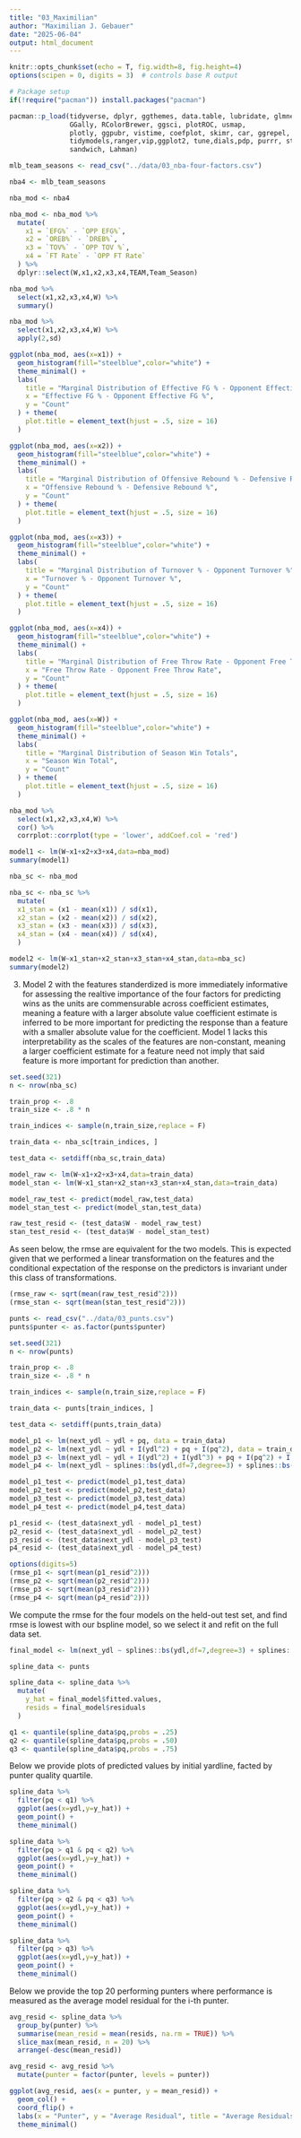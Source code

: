 ```yaml
---
title: "03_Maximilian"
author: "Maximilian J. Gebauer"
date: "2025-06-04"
output: html_document
---
```


```r
knitr::opts_chunk$set(echo = T, fig.width=8, fig.height=4)
options(scipen = 0, digits = 3)  # controls base R output

# Package setup
if(!require("pacman")) install.packages("pacman")

pacman::p_load(tidyverse, dplyr, ggthemes, data.table, lubridate, glmnet,
               GGally, RColorBrewer, ggsci, plotROC, usmap,
               plotly, ggpubr, vistime, coefplot, skimr, car, ggrepel, slider, lubridate,
               tidymodels,ranger,vip,ggplot2, tune,dials,pdp, purrr, stringr, lmtest,
               sandwich, Lahman)
```

```r
mlb_team_seasons <- read_csv("../data/03_nba-four-factors.csv")
```

```r
nba4 <- mlb_team_seasons
```

```r
nba_mod <- nba4

nba_mod <- nba_mod %>%
  mutate(
    x1 = `EFG%` - `OPP EFG%`,
    x2 = `OREB%` - `DREB%`,
    x3 = `TOV%` - `OPP TOV %`,
    x4 = `FT Rate` - `OPP FT Rate`
  ) %>%
  dplyr::select(W,x1,x2,x3,x4,TEAM,Team_Season)
```

```r
nba_mod %>%
  select(x1,x2,x3,x4,W) %>%
  summary()

nba_mod %>%
  select(x1,x2,x3,x4,W) %>%
  apply(2,sd)
```

```r
ggplot(nba_mod, aes(x=x1)) +
  geom_histogram(fill="steelblue",color="white") +
  theme_minimal() +
  labs(
    title = "Marginal Distribution of Effective FG % - Opponent Effective FG %",
    x = "Effective FG % - Opponent Effective FG %",
    y = "Count"
  ) + theme(
    plot.title = element_text(hjust = .5, size = 16)
  )

ggplot(nba_mod, aes(x=x2)) +
  geom_histogram(fill="steelblue",color="white") +
  theme_minimal() +
  labs(
    title = "Marginal Distribution of Offensive Rebound % - Defensive Rebound %",
    x = "Offensive Rebound % - Defensive Rebound %",
    y = "Count"
  ) + theme(
    plot.title = element_text(hjust = .5, size = 16)
  )

ggplot(nba_mod, aes(x=x3)) +
  geom_histogram(fill="steelblue",color="white") +
  theme_minimal() +
  labs(
    title = "Marginal Distribution of Turnover % - Opponent Turnover %",
    x = "Turnover % - Opponent Turnover %",
    y = "Count"
  ) + theme(
    plot.title = element_text(hjust = .5, size = 16)
  )

ggplot(nba_mod, aes(x=x4)) +
  geom_histogram(fill="steelblue",color="white") +
  theme_minimal() +
  labs(
    title = "Marginal Distribution of Free Throw Rate - Opponent Free Throw Rate",
    x = "Free Throw Rate - Opponent Free Throw Rate",
    y = "Count"
  ) + theme(
    plot.title = element_text(hjust = .5, size = 16)
  )

ggplot(nba_mod, aes(x=W)) +
  geom_histogram(fill="steelblue",color="white") +
  theme_minimal() +
  labs(
    title = "Marginal Distribution of Season Win Totals",
    x = "Season Win Total",
    y = "Count"
  ) + theme(
    plot.title = element_text(hjust = .5, size = 16)
  )
```

```r
nba_mod %>%
  select(x1,x2,x3,x4,W) %>%
  cor() %>%
  corrplot::corrplot(type = 'lower', addCoef.col = 'red')
```

```r
model1 <- lm(W~x1+x2+x3+x4,data=nba_mod)
summary(model1)
```

```r
nba_sc <- nba_mod

nba_sc <- nba_sc %>%
  mutate(
  x1_stan = (x1 - mean(x1)) / sd(x1),
  x2_stan = (x2 - mean(x2)) / sd(x2),
  x3_stan = (x3 - mean(x3)) / sd(x3),
  x4_stan = (x4 - mean(x4)) / sd(x4),
  )
```

```r
model2 <- lm(W~x1_stan+x2_stan+x3_stan+x4_stan,data=nba_sc)
summary(model2)
```

3. Model 2 with the features standerdized is more immediately informative for assessing the realtive importance of the four factors for predicting wins as the units are commensurable across coefficient estimates, meaning a feature with a larger absolute value coefficient estimate is inferred to be more important for predicting the response than a feature with a smaller absolute value for the coefficient. Model 1 lacks this interpretability as the scales of the features are non-constant, meaning a larger coefficient estimate for a feature need not imply that said feature is more important for prediction than another.

```r
set.seed(321)
n <- nrow(nba_sc)

train_prop <- .8
train_size <- .8 * n

train_indices <- sample(n,train_size,replace = F)

train_data <- nba_sc[train_indices, ]

test_data <- setdiff(nba_sc,train_data)
```

```r
model_raw <- lm(W~x1+x2+x3+x4,data=train_data)
model_stan <- lm(W~x1_stan+x2_stan+x3_stan+x4_stan,data=train_data)
```

```r
model_raw_test <- predict(model_raw,test_data)
model_stan_test <- predict(model_stan,test_data)
```

```r
raw_test_resid <- (test_data$W - model_raw_test)
stan_test_resid <- (test_data$W - model_stan_test)
```


As seen below, the rmse are equivalent for the two models. This is expected given that we performed a linear transformation on the features and the conditional expectation of the response on the predictors is invariant under this class of transformations.


```r
(rmse_raw <- sqrt(mean(raw_test_resid^2)))
(rmse_stan <- sqrt(mean(stan_test_resid^2)))
```


```r
punts <- read_csv("../data/03_punts.csv")
punts$punter <- as.factor(punts$punter)
```

```r
set.seed(321)
n <- nrow(punts)

train_prop <- .8
train_size <- .8 * n

train_indices <- sample(n,train_size,replace = F)

train_data <- punts[train_indices, ]

test_data <- setdiff(punts,train_data)
```

```r
model_p1 <- lm(next_ydl ~ ydl + pq, data = train_data)
model_p2 <- lm(next_ydl ~ ydl + I(ydl^2) + pq + I(pq^2), data = train_data)
model_p3 <- lm(next_ydl ~ ydl + I(ydl^2) + I(ydl^3) + pq + I(pq^2) + I(pq^3), data = train_data)
model_p4 <- lm(next_ydl ~ splines::bs(ydl,df=7,degree=3) + splines::bs(pq,df=7,degree=3), data = train_data)
```

```r
model_p1_test <- predict(model_p1,test_data)
model_p2_test <- predict(model_p2,test_data)
model_p3_test <- predict(model_p3,test_data)
model_p4_test <- predict(model_p4,test_data)
```

```r
p1_resid <- (test_data$next_ydl - model_p1_test)
p2_resid <- (test_data$next_ydl - model_p2_test)
p3_resid <- (test_data$next_ydl - model_p3_test)
p4_resid <- (test_data$next_ydl - model_p4_test)
```

```r
options(digits=5)
(rmse_p1 <- sqrt(mean(p1_resid^2)))
(rmse_p2 <- sqrt(mean(p2_resid^2)))
(rmse_p3 <- sqrt(mean(p3_resid^2)))
(rmse_p4 <- sqrt(mean(p4_resid^2)))
```

We compute the rmse for the four models on the held-out test set, and find rmse is lowest with our bspline model, so we select it and refit on the full data set.


```r
final_model <- lm(next_ydl ~ splines::bs(ydl,df=7,degree=3) + splines::bs(pq,df=7,degree=3), data = punts)
```


```r

spline_data <- punts

spline_data <- spline_data %>%
  mutate(
    y_hat = final_model$fitted.values,
    resids = final_model$residuals
  )
```

```r
q1 <- quantile(spline_data$pq,probs = .25)
q2 <- quantile(spline_data$pq,probs = .50)
q3 <- quantile(spline_data$pq,probs = .75)
```

Below we provide plots of predicted values by initial yardline, facted by punter quality quartile.

```r
spline_data %>%
  filter(pq < q1) %>%
  ggplot(aes(x=ydl,y=y_hat)) +
  geom_point() +
  theme_minimal()

spline_data %>%
  filter(pq > q1 & pq < q2) %>%
  ggplot(aes(x=ydl,y=y_hat)) +
  geom_point() +
  theme_minimal()

spline_data %>%
  filter(pq > q2 & pq < q3) %>%
  ggplot(aes(x=ydl,y=y_hat)) +
  geom_point() +
  theme_minimal()

spline_data %>%
  filter(pq > q3) %>%
  ggplot(aes(x=ydl,y=y_hat)) +
  geom_point() +
  theme_minimal()
```

Below we provide the top 20 performing punters where performance is measured as the average model residual for the i-th punter. 

```r
avg_resid <- spline_data %>%
  group_by(punter) %>%
  summarise(mean_resid = mean(resids, na.rm = TRUE)) %>%
  slice_max(mean_resid, n = 20) %>%
  arrange(-desc(mean_resid))

avg_resid <- avg_resid %>%
  mutate(punter = factor(punter, levels = punter))

ggplot(avg_resid, aes(x = punter, y = mean_resid)) +
  geom_col() +
  coord_flip() +
  labs(x = "Punter", y = "Average Residual", title = "Average Residuals by Punter") +
  theme_minimal()
```




